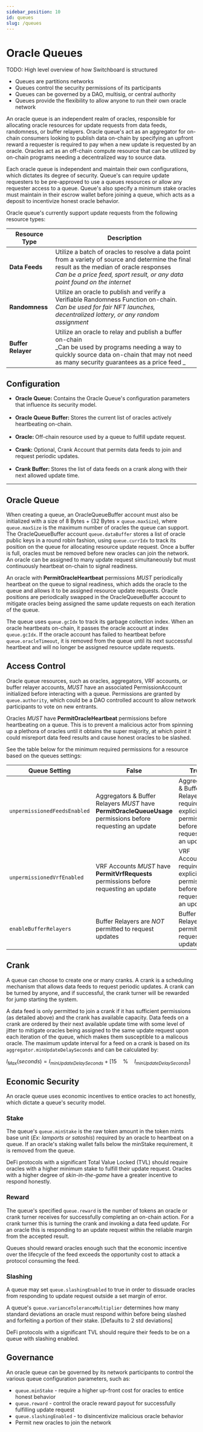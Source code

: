 ```yaml
---
sidebar_position: 10
id: queues
slug: /queues
---
```


# Oracle Queues

TODO: High level overview of how Switchboard is structured

- Queues are partitions networks
- Queues control the security permissions of its participants
- Queues can be governed by a DAO, multisig, or central authority
- Queues provide the flexibility to allow anyone to run their own oracle network


An oracle queue is an independent realm of oracles, responsible for allocating
oracle resources for update requests from data feeds, randomness, or buffer
relayers. Oracle queue's act as an aggregator for on-chain consumers looking to
publish data on-chain by specifying an upfront reward a requester is required to
pay when a new update is requested by an oracle. Oracles act as an off-chain
compute resource that can be utilized by on-chain programs needing a
decentralized way to source data.

Each oracle queue is independent and maintain their own configurations, which
dictates its degree of security. Queue's can require update requesters to be
pre-approved to use a queues resources or allow any requester access to a queue.
Queue's also specify a minimum stake oracles must maintain in their escrow
wallet before joining a queue, which acts as a deposit to incentivize honest
oracle behavior.

Oracle queue's currently support update requests from the following resource
types:

| Resource Type      | Description                                                                                                                                                                                                                     |
| ------------------ | ------------------------------------------------------------------------------------------------------------------------------------------------------------------------------------------------------------------------------- |
| **Data Feeds**     | Utilize a batch of oracles to resolve a data point from a variety of source and determine the final result as the median of oracle responses <br />_Can be a price feed, sport result, or any data point found on the internet_ |
| **Randomness**     | Utilize an oracle to publish and verify a Verifiable Randomness Function on-chain.<br />_Can be used for fair NFT launches, decentralized lottery, or any random assignment_                                                    |
| **Buffer Relayer** | Utilize an oracle to relay and publish a buffer on-chain<br />_Can be used by programs needing a way to quickly source data on-chain that may not need as many security guarantees as a price feed _                            |

## Configuration

<Grid container spacing={2}>
  <Grid item md={4} sm={12}>
    <ul>
      <li>
        <b>Oracle Queue: </b>Contains the Oracle Queue's configuration
        parameters that influence its security model.
      </li>
      <br />
      <li>
        <b>Oracle Queue Buffer: </b>Stores the current list of oracles actively
        heartbeating on-chain.
      </li>
      <br />
      <li>
        <b>Oracle: </b>Off-chain resource used by a queue to fulfill update
        request.
      </li>
      <br />
      <li>
        <b>Crank: </b>Optional, Crank Account that permits data feeds to join
        and request periodic updates.
      </li>
      <br />
      <li>
        <b>Crank Buffer: </b>Stores the list of data feeds on a crank along with
        their next allowed update time.
      </li>
    </ul>
  </Grid>
  <Grid item md={8} sm={12}>
    <MarkdownImage
      img="/img/queue/Oracle_Queue_Accounts.jpg"
      sx={{
        display: "flex",
      }}
    />
  </Grid>
</Grid>

<hr />

## Oracle Queue

When creating a queue, an OracleQueueBuffer account must also be initialized
with a size of 8 Bytes + (32 Bytes × `queue.maxSize`), where `queue.maxSize` is
the maximum number of oracles the queue can support. The OracleQueueBuffer
account `queue.dataBuffer` stores a list of oracle public keys in a round robin
fashion, using `queue.currIdx` to track its position on the queue for allocating
resource update request. Once a buffer is full, oracles must be removed before
new oracles can join the network. An oracle can be assigned to many update
request simultaneously but must continuously heartbeat on-chain to signal
readiness.

An oracle with **PermitOracleHeartbeat** permissions _MUST_ periodically
heartbeat on the queue to signal readiness, which adds the oracle to the queue
and allows it to be assigned resource update requests. Oracle positions are
periodically swapped in the OracleQueueBuffer account to mitigate oracles being
assigned the same update requests on each iteration of the queue.

The queue uses `queue.gcIdx` to track its garbage collection index. When an
oracle heartbeats on-chain, it passes the oracle account at index `queue.gcIdx`.
If the oracle account has failed to heartbeat before `queue.oracleTimeout`, it
is removed from the queue until its next successful heartbeat and will no longer
be assigned resource update requests.

## Access Control

Oracle queue resources, such as oracles, aggregators, VRF accounts, or buffer
relayer accounts, _MUST_ have an associated PermissionAccount initialized before
interacting with a queue. Permissions are granted by `queue.authority`, which
could be a DAO controlled account to allow network participants to vote on new
entrants.

Oracles _MUST_ have **PermitOracleHeartbeat** permissions before heartbeating on
a queue. This is to prevent a malicious actor from spinning up a plethora of
oracles until it obtains the super majority, at which point it could misreport
data feed results and cause honest oracles to be slashed.

See the table below for the minimum required permissions for a resource based on
the queues settings:

| Queue Setting                | False                                                                                                        | True                                                                                      |
| ---------------------------- | ------------------------------------------------------------------------------------------------------------ | ----------------------------------------------------------------------------------------- |
| `unpermissionedFeedsEnabled` | Aggregators & Buffer Relayers _MUST_ have **PermitOracleQueueUsage** permissions before requesting an update | Aggregators & Buffer Relayers require no explicit permissions before requesting an update |
| `unpermissionedVrfEnabled`   | VRF Accounts _MUST_ have **PermitVrfRequests** permissions before requesting an update                       | VRF Accounts require no explicit permissions before requesting an update                  |
| `enableBufferRelayers`       | Buffer Relayers are _NOT_ permitted to request updates                                                       | Buffer Relayers are permitted to request updates                                          |

<!--
TODO:
 - consecutiveFeedFailureLimit
 - consecutiveOracleFailureLimit
 - feedProbationPeriod
-->

## Crank

A queue can choose to create one or many cranks. A crank is a scheduling
mechanism that allows data feeds to request periodic updates. A crank can be
turned by anyone, and if successful, the crank turner will be rewarded for jump
starting the system.

A data feed is only permitted to join a crank if it has sufficient permissions
(as detailed above) and the crank has available capacity. Data feeds on a crank
are ordered by their next available update time with some level of jitter to
mitigate oracles being assigned to the same update request upon each iteration
of the queue, which makes them susceptible to a malicous oracle. The maximum
update interval for a feed on a crank is based on its
`aggregator.minUpdateDelaySeconds` and can be calculated by:

$I_{Max} (seconds) = I_{minUpdateDelaySeconds}  + [15\quad\% \quad I_{minUpdateDelaySeconds}]$

## Economic Security

An oracle queue uses economic incentives to entice oracles to act honestly,
which dictate a queue's security model.

### Stake

The queue's `queue.minStake` is the raw token amount in the token mints base
unit (_Ex: lamports or satoshis_) required by an oracle to heartbeat on a queue.
If an oracle's staking wallet falls below the minStake requirement, it is
removed from the queue.

DeFi protocols with a significant Total Value Locked (TVL) should require
oracles with a higher minimum stake to fulfill their update request. Oracles
with a higher degree of _skin-in-the-game_ have a greater incentive to respond
honestly.

### Reward

The queue's specified `queue.reward` is the number of tokens an oracle or crank
turner receives for successfully completing an on-chain action. For a crank
turner this is turning the crank and invoking a data feed update. For an oracle
this is responding to an update request within the reliable margin from the
accepted result.

Queues should reward oracles enough such that the economic incentive over the
lifecycle of the feed exceeds the opportunity cost to attack a protocol
consuming the feed.

### Slashing

A queue may set `queue.slashingEnabled` to true in order to dissuade oracles
from responding to update request outside a set margin of error.

A queue's `queue.varianceToleranceMultiplier` determines how many standard
deviations an oracle must respond within before being slashed and forfeiting a
portion of their stake. [Defaults to 2 std deviations]

DeFi protocols with a significant TVL should require their feeds to be on a
queue with slashing enabled.

## Governance

An oracle queue can be governed by its network participants to control the
various queue configuration parameters, such as:

- `queue.minStake` - require a higher up-front cost for oracles to entice honest
  behavior
- `queue.reward` - control the oracle reward payout for successfully fulfilling
  update request
- `queue.slashingEnabled` - to disincentivize malicious oracle behavior
- Permit new oracles to join the network

